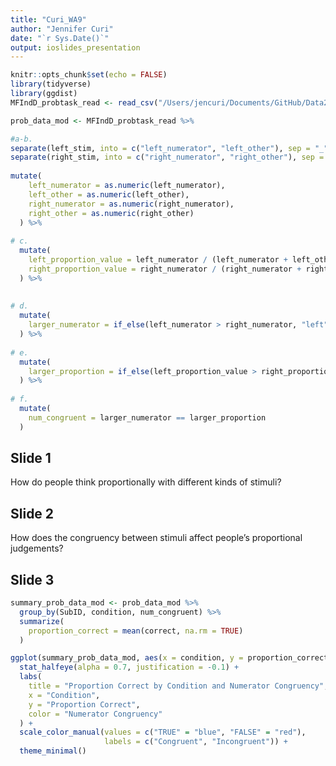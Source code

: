 ```yaml
---
title: "Curi_WA9"
author: "Jennifer Curi"
date: "`r Sys.Date()`"
output: ioslides_presentation
---
```


```r
knitr::opts_chunk$set(echo = FALSE)
library(tidyverse)
library(ggdist)
MFIndD_probtask_read <- read_csv("/Users/jencuri/Documents/GitHub/Data2SciComm/WeeklyAssignments/tidy_data/MFIndD_probtask.csv")
```


```r

prob_data_mod <- MFIndD_probtask_read %>%

#a-b.
separate(left_stim, into = c("left_numerator", "left_other"), sep = "_") %>%
separate(right_stim, into = c("right_numerator", "right_other"), sep = "_") %>%
  
mutate(
    left_numerator = as.numeric(left_numerator),
    left_other = as.numeric(left_other),
    right_numerator = as.numeric(right_numerator),
    right_other = as.numeric(right_other)
  ) %>%
  
# c. 
  mutate(
    left_proportion_value = left_numerator / (left_numerator + left_other),
    right_proportion_value = right_numerator / (right_numerator + right_other)
  ) %>%
  
  
# d. 
  mutate(
    larger_numerator = if_else(left_numerator > right_numerator, "left", "right")
  ) %>%
  
# e. 
  mutate(
    larger_proportion = if_else(left_proportion_value > right_proportion_value, "left", "right")
  ) %>%
  
# f. 
  mutate(
    num_congruent = larger_numerator == larger_proportion
  )


```

## Slide 1

How do people think proportionally with different kinds of stimuli?

## Slide 2
How does the congruency between stimuli affect people's proportional judgements?

## Slide 3

```r

summary_prob_data_mod <- prob_data_mod %>%
  group_by(SubID, condition, num_congruent) %>%
  summarize(
    proportion_correct = mean(correct, na.rm = TRUE)
  )

ggplot(summary_prob_data_mod, aes(x = condition, y = proportion_correct, color = num_congruent)) +
  stat_halfeye(alpha = 0.7, justification = -0.1) +
  labs(
    title = "Proportion Correct by Condition and Numerator Congruency",
    x = "Condition",
    y = "Proportion Correct",
    color = "Numerator Congruency"
  ) +
  scale_color_manual(values = c("TRUE" = "blue", "FALSE" = "red"), 
                     labels = c("Congruent", "Incongruent")) +
  theme_minimal()

```






